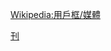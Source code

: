 {{Userbox
  |id=汉奸媒体
  |id-c=red
  |id-fc=white
  |id-s=14
  |info=这个用户反对[[南方报系]]的立场。
  |info-c=white
  |info-s=9
  |border-c=#000000
}}<includeonly></includeonly><noinclude>{{Clear}}[[Category:媒體用戶框模板|刊]][[Wikipedia:用戶框/媒體]]</noinclude>